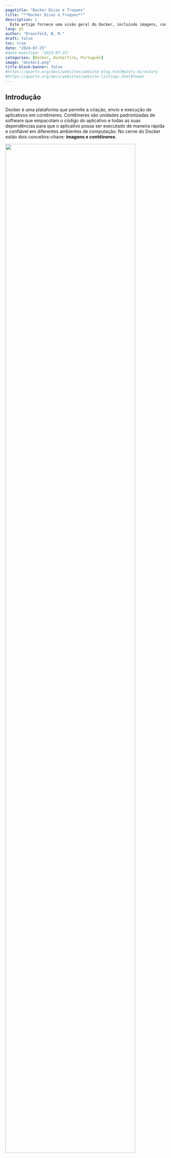 ```yaml
---
pagetitle: "Docker Dicas e Truques"
title: "**Docker Dicas e Truques**"
description: |
  Este artigo fornece uma visão geral do Docker, incluindo imagens, contêineres, Dockerfile e principais comandos Docker.
lang: pt
author: "Dransfeld, N. M."
draft: false
toc: true
date: "2024-07-25"
#date-modified: "2023-07-25"
categories: [Docker, Dockerfile, Português]
image: "docker2.png"
title-block-banner: false
#https://quarto.org/docs/websites/website-blog.html#posts-directory
#https://quarto.org/docs/websites/website-listings.html#feeds
---
```


## Introdução

Docker é uma plataforma que permite a criação, envio e execução de aplicativos em contêineres. Contêineres são unidades padronizadas de software que empacotam o código do aplicativo e todas as suas dependências para que o aplicativo possa ser executado de maneira rápida e confiável em diferentes ambientes de computação. No cerne do Docker estão dois conceitos-chave: **imagens e contêineres**.

::: grid
::: g-col-12
![](containers3.png){fig-align="center" width="90%" fig-alt="Aplicativos nos contêineres Docker"}
:::
:::

## Imagens Docker

::: {style="text-align: justify"}
Uma imagem Docker é um pacote imutável que contém tudo o que é necessário para executar uma aplicação: código-fonte, bibliotecas, dependências, ferramentas e arquivos de configuração. As imagens são construídas a partir de um arquivo chamado Dockerfile, que contém uma lista de instruções sobre como criar a imagem.

Estrutura de uma Imagem Docker:

-   **Dockerfile:** Um arquivo de texto com comandos que a CLI do Docker pode executar para montar uma imagem. Cada comando no Dockerfile cria uma camada na imagem, que é uma maneira eficiente de fazer alterações sem recriar a imagem inteira.

-   **Base Image:** A imagem base é a camada inicial da imagem. Pode ser um sistema operacional básico ou uma imagem preexistente.

-   **Layers:** Cada instrução no Dockerfile cria uma nova camada na imagem. Por exemplo, a instalação de uma biblioteca ou a cópia de arquivos para o contêiner criam camadas separadas.

-   **Metadata:** Informações sobre a imagem, como autor, versão, descrição, etc., são incluídas no Dockerfile e armazenadas na imagem.
:::

## Contêineres Docker

::: {style="text-align: justify"}
Um contêiner é uma instância em execução de uma imagem Docker. Ele pode ser visto como um ambiente de execução leve e portátil que compartilha o kernel do sistema operacional host, mas é isolado dos demais processos do sistema.

Estrutura de Funcionamento de um Contêiner Docker:

-   **Inicialização do Contêiner:** Quando você executa um contêiner a partir de uma imagem, o Docker cria uma camada de escrita no topo das camadas da imagem e inicia um processo para executar a aplicação.

-   **Namespace Isolation:** Docker utiliza namespaces do kernel do Linux para fornecer um ambiente isolado para o contêiner. Isso inclui separação de rede, PID, montagens de sistema de arquivos e outros aspectos.

-   **Control Groups (cgroups):** Docker usa cgroups para limitar e monitorar o uso de recursos (CPU, memória, IO, etc.) por um contêiner.

-   **Union File System (UnionFS):** As imagens são construídas em camadas usando um sistema de arquivos union, que permite criar camadas de leitura e gravação de forma eficiente.

-   **Networking:** Contêineres podem ser conectados a várias redes virtuais. Docker configura automaticamente uma rede padrão, mas você pode definir redes personalizadas.

-   **Storage:** Contêineres usam volumes para persistir dados além do ciclo de vida do contêiner. Volumes podem ser montados em diferentes contêineres para compartilhar dados.
:::

## Principais Comandos Docker

::: {style="text-align: justify"}
Docker fornece uma variedade de comandos para gerenciar imagens, contêineres, volumes, redes e mais. Aqui estão alguns dos principais comandos Docker, junto com suas explicações:
:::

### Comandos de Imagem

-   **docker build:** Constrói uma imagem Docker a partir de um Dockerfile.
-   **docker pull:** Baixa uma imagem do Docker Hub ou de um registro de contêiner.
-   **docker push:** Envia uma imagem Docker para um registro.
-   **docker images:** Lista as imagens Docker no host.
-   **docker rmi:** Remove uma ou mais imagens Docker.
-   **docker tag:** Adiciona uma tag a uma imagem Docker.
-   **docker history:** Exibe o histórico de uma imagem Docker.
-   **docker save:** Salva uma ou mais imagens Docker em um arquivo tar.
-   **docker load:** Carrega uma ou mais imagens Docker de um arquivo tar.
-   **docker commit:** Cria uma nova imagem a partir de um contêiner em execução.
-   **docker inspect:** Exibe informações detalhadas sobre uma imagem Docker.
-   **docker search:** Procura imagens Docker em um registro.

### Comandos de Contêiner

-   **docker run:** Executa um contêiner a partir de uma imagem.
-   **docker start:** Inicia um contêiner parado.
-   **docker stop:** Para um contêiner em execução.
-   **docker restart:** Reinicia um contêiner.
-   **docker pause:** Pausa a execução de um contêiner.
-   **docker unpause:** Retoma a execução de um contêiner pausado.
-   **docker kill:** Força a parada de um contêiner.
-   **docker rm:** Remove um ou mais contêineres.
-   **docker ps:** Lista os contêineres em execução.
-   **docker ps -a:** Lista todos os contêineres no host.
-   **docker logs:** Exibe os logs de um contêiner.
-   **docker exec:** Executa um comando em um contêiner em execução.
-   **docker attach:** Conecta-se a um contêiner em execução.
-   **docker cp:** Copia arquivos entre o host e um contêiner.
-   **docker top:** Exibe os processos em execução em um contêiner.
-   **docker stats:** Exibe estatísticas de uso de recursos de um contêiner.
-   **docker inspect:** Exibe informações detalhadas sobre um contêiner.
-   **docker diff:** Exibe as alterações feitas em um contêiner.
-   **docker commit:** Cria uma nova imagem a partir de um contêiner em execução.

### Comandos de Rede

-   **docker network ls:** Lista as redes Docker no host.
-   **docker network create:** Cria uma nova rede Docker.
-   **docker network rm:** Remove uma ou mais redes Docker.
-   **docker network inspect:** Exibe informações detalhadas sobre uma rede Docker.
-   **docker network connect:** Conecta um contêiner a uma rede.
-   **docker network disconnect:** Desconecta um contêiner de uma rede.
-   **docker network prune:** Remove todas as redes não utilizadas.
-   **docker network inspect:** Exibe informações detalhadas sobre uma rede Docker.
-   **docker network connect:** Conecta um contêiner a uma rede.
-   **docker network disconnect:** Desconecta um contêiner de uma rede.
-   **docker network prune:** Remove todas as redes não utilizadas.

### Comandos de Volume

-   **docker volume ls:** Lista os volumes Docker no host.
-   **docker volume create:** Cria um novo volume Docker.
-   **docker volume rm:** Remove um ou mais volumes Docker.
-   **docker volume inspect:** Exibe informações detalhadas sobre um volume Docker.
-   **docker volume prune:** Remove todos os volumes não utilizados.

### Comandos de Registro

-   **docker login:** Faz login em um registro de contêiner.
-   **docker logout:** Faz logout de um registro de contêiner.
-   **docker search:** Procura imagens Docker em um registro.
-   **docker push:** Envia uma imagem Docker para um registro.
-   **docker pull:** Baixa uma imagem do Docker Hub ou de um registro de contêiner.
-   **docker tag:** Adiciona uma tag a uma imagem Docker.

### Comandos de Sistema

-   **docker info:** Exibe informações sobre o host Docker.
-   **docker version:** Exibe a versão do Docker instalada.
-   **docker system df:** Exibe informações sobre o uso de espaço no host.
-   **docker system prune:** Remove todos os contêineres parados, imagens não utilizadas, volumes e redes não utilizadas.
-   **docker system events:** Exibe eventos do sistema em tempo real.
-   **docker system info:** Exibe informações detalhadas sobre o sistema Docker.
-   **docker system top:** Exibe os processos em execução em todos os contêineres.

### Comandos de Configuração

-   **docker config ls:** Lista as configurações do Docker.
-   **docker config create:** Cria uma nova configuração do Docker.
-   **docker config rm:** Remove uma ou mais configurações do Docker.
-   **docker config inspect:** Exibe informações detalhadas sobre uma configuração do Docker.
-   **docker config export:** Exporta uma configuração do Docker para um arquivo.
-   **docker config import:** Importa uma configuração do Docker de um arquivo.
-   **docker config attach:** Anexa uma configuração a um serviço.
-   **docker config detach:** Desanexa uma configuração de um serviço.
-   **docker config prune:** Remove todas as configurações não utilizadas.
-   **docker config inspect:** Exibe informações detalhadas sobre uma configuração do Docker.

### Comandos de Logs e Inspeção

-   **docker logs:** Exibe os logs de um contêiner.
-   **docker logs -f:** Exibe os logs de um contêiner em tempo real.
-   **docker logs --tail:** Exibe as últimas linhas de logs de um contêiner.
-   **docker logs --since:** Exibe os logs de um contêiner desde um determinado momento.
-   **docker logs --until:** Exibe os logs de um contêiner até um determinado momento.
-   **docker stats:** Exibe estatísticas de uso de recursos de um contêiner.
-   **docker stats --all:** Exibe estatísticas de uso de recursos de todos os contêineres no host.
-   **docker stats --format:** Formata a saída das estatísticas de uso de recursos.
-   **docker stats --no-stream:** Exibe as estatísticas de uso de recursos uma única vez.
-   **docker stats --no-trunc:** Exibe as estatísticas de uso de recursos sem truncar os valores.

## Dockerfile

::: {style="text-align: justify"}
Um Dockerfile é um script de texto simples que contém uma série de instruções que a CLI do Docker (Interface de Linha de Comando) interpreta para criar uma imagem Docker. Ele define todos os passos necessários para criar uma imagem que pode ser usada para instanciar contêineres. Essencialmente, o Dockerfile automatiza a configuração e a montagem de um ambiente de execução de software.

**FROM:** Define a imagem base a partir da qual você está construindo. Esta é a primeira instrução de um Dockerfile.

``` bash
FROM ubuntu:20.04
```

**RUN:** Executa um comando no contêiner durante a construção da imagem. É usado para instalar pacotes e configurar o ambiente.

``` bash
RUN apt-get update && apt-get install -y python3
```

**COPY:** Copia arquivos ou diretórios do sistema de arquivos do host para o sistema de arquivos do contêiner.

``` bash
COPY . /app
```

**ADD:** Similar ao COPY, mas também pode descompactar arquivos locais e fazer download de URLs.

``` bash
ADD https://example.com/file.tar.gz /app/
```

**WORKDIR:** Define o diretório de trabalho para qualquer instrução RUN, CMD, ENTRYPOINT, COPY e ADD subsequente.

``` bash
WORKDIR /app
```

**CMD:** Fornece um comando padrão para ser executado quando um contêiner é iniciado a partir da imagem. Só pode haver um CMD por Dockerfile.

``` bash
CMD ["python3", "app.py"]
```

**ENTRYPOINT:** Define um comando que sempre será executado quando o contêiner iniciar. Pode ser combinado com CMD.

``` bash
ENTRYPOINT ["python3", "app.py"]
```

**ENV:** Define variáveis de ambiente.

``` bash
ENV APP_ENV=production
```

**EXPOSE:** Informa ao Docker que o contêiner escuta na(s) porta(s) especificada(s) em tempo de execução.

``` bash
EXPOSE 8080
```

**VOLUME:** Cria um ponto de montagem com o nome especificado e marca-o como um volume.

``` bash
VOLUME /data
```
:::

### Benefícios do Dockerfile

::: {style="text-align: justify"}
-   **Reprodutibilidade:** O Dockerfile permite que você defina o ambiente de execução de forma consistente, garantindo que a aplicação se comporte da mesma maneira em diferentes ambientes.
-   **Automatização:** O Dockerfile automatiza a configuração e a montagem de um ambiente de execução de software, economizando tempo e esforço.
-   **Controle de Versão:** O Dockerfile é um arquivo de texto simples que pode ser versionado e controlado com ferramentas de controle de versão como Git.
-   **Flexibilidade:** O Dockerfile oferece flexibilidade para personalizar o ambiente de execução da aplicação, adicionando ou removendo dependências conforme necessário.
-   **Eficiência:** O Dockerfile cria camadas de imagem que são reutilizadas entre builds, tornando o processo de construção mais eficiente.
-   **Padronização:** O Dockerfile permite padronizar a construção de imagens Docker em toda a organização, garantindo consistência e conformidade.
-   **Segurança:** O Dockerfile permite definir um ambiente de execução seguro, limitando as dependências e as permissões do contêiner.
-   **Portabilidade:** O Dockerfile facilita a migração de aplicativos entre diferentes ambientes de computação, garantindo que a aplicação se comporte da mesma maneira em qualquer lugar.
:::

## Docker Compose

::: {style="text-align: justify"}
Docker compose é uma ferramenta para definir e executar aplicativos Docker multi-contêiner em um único arquivo YAML. Ele permite que você defina a configuração de todos os serviços, redes e volumes em um único arquivo, facilitando a execução de aplicativos complexos com várias partes.

-   **docker-compose:** Define e executa aplicativos Docker multi-contêiner em um único arquivo YAML.
-   **docker-compose up:** Cria e inicia contêineres definidos em um arquivo docker-compose.yml.
-   **docker-compose down:** Para e remove contêineres definidos em um arquivo docker-compose.yml.
-   **docker-compose build:** Constrói ou reconstrói serviços definidos em um arquivo docker-compose.yml.
-   **docker-compose ps:** Lista os serviços definidos em um arquivo docker-compose.yml.
-   **docker-compose logs:** Exibe os logs de serviços definidos em um arquivo docker-compose.yml.
-   **docker-compose exec:** Executa um comando em um serviço definido em um arquivo docker-compose.yml.
-   **docker-compose pull:** Baixa as imagens dos serviços definidos em um arquivo docker-compose.yml.
-   **docker-compose restart:** Reinicia os serviços definidos em um arquivo docker-compose.yml.
-   **docker-compose stop:** Para os serviços definidos em um arquivo docker-compose.yml.
-   **docker-compose rm:** Remove os contêineres definidos em um arquivo docker-compose.yml.
-   **docker-compose config:** Valida e exibe a configuração de um arquivo docker-compose.yml.
-   **docker-compose events:** Exibe eventos de serviço em tempo real.
-   **docker-compose images:** Lista as imagens usadas pelos serviços definidos em um arquivo docker-compose.yml.
-   **docker-compose kill:** Força a parada dos serviços definidos em um arquivo docker-compose.yml.
-   **docker-compose pause:** Pausa os serviços definidos em um arquivo docker-compose.yml.
:::

## Conclusão

::: {style="text-align: justify"}
O Docker é uma ferramenta poderosa para executar aplicativos em contêineres, oferecendo portabilidade, eficiência e segurança. Com o Dockerfile, você pode definir o ambiente de execução de forma consistente e automatizada, garantindo que a aplicação se comporte da mesma maneira em diferentes ambientes. Esperamos que essas dicas e truques de Docker sejam úteis para você ao trabalhar com contêineres e imagens Docker.
:::

## Referências

-   [Docker Documentation](https://docs.docker.com/)
-   [Dockerfile Reference](https://docs.docker.com/engine/reference/builder/)
-   [Docker Overview](https://www.docker.com/resources/what-container)
-   [Docker Hub](https://hub.docker.com/)
-   [Docker Compose](https://docs.docker.com/compose/)

------------------------------------------------------------------------

**#Docker #Dockerfile #Microservices #DevOps**
